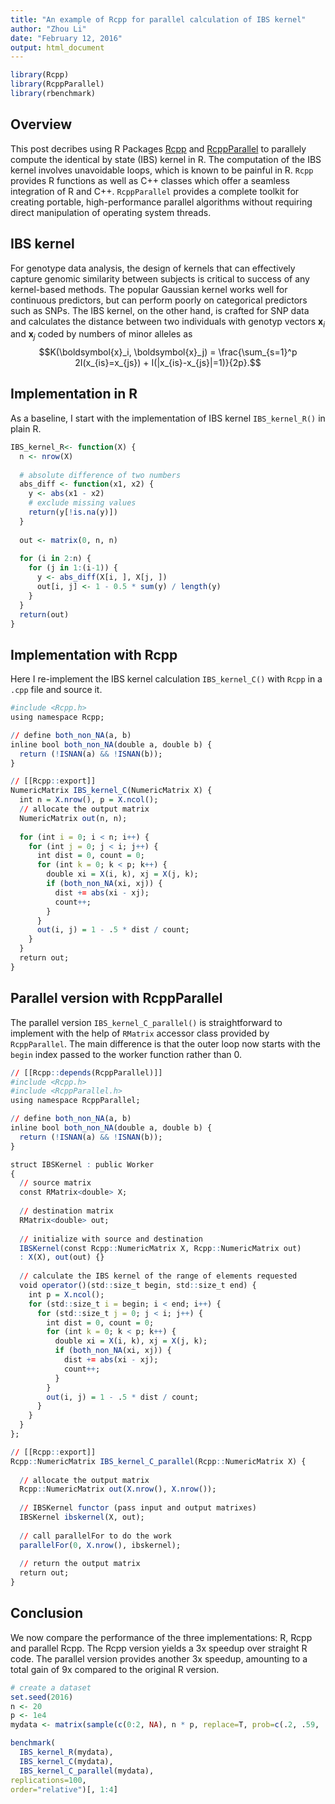 ```yaml
---
title: "An example of Rcpp for parallel calculation of IBS kernel"
author: "Zhou Li"
date: "February 12, 2016"
output: html_document
---
```


```r
library(Rcpp)
library(RcppParallel)
library(rbenchmark)
```

## Overview

This post decribes using R Packages [Rcpp](https://cran.r-project.org/web/packages/Rcpp/index.html) and [RcppParallel](http://rcppcore.github.io/RcppParallel/) to parallely compute the identical by state (IBS) kernel in R. The computation of the IBS kernel involves unavoidable loops, which is known to be painful in R. `Rcpp` provides R functions as well as C++ classes which offer a seamless integration of R and C++. `RcppParallel` provides a complete toolkit for creating portable, high-performance parallel algorithms without requiring direct manipulation of operating system threads.

## IBS kernel

For genotype data analysis, the design of kernels that can effectively capture genomic similarity between subjects is critical to success of any kernel-based methods. The popular Gaussian kernel works well for continuous predictors, but can perform poorly on categorical predictors such as SNPs. The IBS kernel, on the other hand, is crafted for SNP data and calculates the distance between two individuals with genotyp vectors $\boldsymbol{x}_i$ and $\boldsymbol{x}_j$ coded by numbers of minor alleles as
$$K(\boldsymbol{x}_i, \boldsymbol{x}_j) =  \frac{\sum_{s=1}^p 2I(x_{is}=x_{js}) + I(|x_{is}-x_{js}|=1)}{2p}.$$

## Implementation in R

As a baseline, I start with the implementation of IBS kernel `IBS_kernel_R()` in plain R.

```r
IBS_kernel_R<- function(X) {
  n <- nrow(X)
  
  # absolute difference of two numbers
  abs_diff <- function(x1, x2) {
    y <- abs(x1 - x2)
    # exclude missing values
    return(y[!is.na(y)])
  }
  
  out <- matrix(0, n, n)
  
  for (i in 2:n) {
    for (j in 1:(i-1)) {
      y <- abs_diff(X[i, ], X[j, ])
      out[i, j] <- 1 - 0.5 * sum(y) / length(y)
    }
  }
  return(out)
}
```

## Implementation with Rcpp

Here I re-implement the IBS kernel calculation `IBS_kernel_C()` with `Rcpp` in a `.cpp` file and source it.

```r
#include <Rcpp.h>
using namespace Rcpp;

// define both_non_NA(a, b)
inline bool both_non_NA(double a, double b) {
  return (!ISNAN(a) && !ISNAN(b));
}

// [[Rcpp::export]]
NumericMatrix IBS_kernel_C(NumericMatrix X) {
  int n = X.nrow(), p = X.ncol();
  // allocate the output matrix
  NumericMatrix out(n, n);
  
  for (int i = 0; i < n; i++) {
    for (int j = 0; j < i; j++) {
      int dist = 0, count = 0;
      for (int k = 0; k < p; k++) {
        double xi = X(i, k), xj = X(j, k);
        if (both_non_NA(xi, xj)) {
          dist += abs(xi - xj);
          count++;
        }
      }
      out(i, j) = 1 - .5 * dist / count;
    }
  }
  return out;
}
```

## Parallel version with RcppParallel

The parallel version `IBS_kernel_C_parallel()` is straightforward to implement with the help of `RMatrix` accessor class provided by `RcppParallel`. The main difference is that the outer loop now starts with the `begin` index passed to the worker function rather than 0.

```r
// [[Rcpp::depends(RcppParallel)]]
#include <Rcpp.h>
#include <RcppParallel.h>
using namespace RcppParallel;

// define both_non_NA(a, b)
inline bool both_non_NA(double a, double b) {
  return (!ISNAN(a) && !ISNAN(b));
}

struct IBSKernel : public Worker
{
  // source matrix
  const RMatrix<double> X;
  
  // destination matrix
  RMatrix<double> out;
  
  // initialize with source and destination
  IBSKernel(const Rcpp::NumericMatrix X, Rcpp::NumericMatrix out) 
  : X(X), out(out) {}
  
  // calculate the IBS kernel of the range of elements requested
  void operator()(std::size_t begin, std::size_t end) {
    int p = X.ncol();
    for (std::size_t i = begin; i < end; i++) {
      for (std::size_t j = 0; j < i; j++) {
        int dist = 0, count = 0;
        for (int k = 0; k < p; k++) {
          double xi = X(i, k), xj = X(j, k);
          if (both_non_NA(xi, xj)) {
            dist += abs(xi - xj);
            count++;
          }
        }
        out(i, j) = 1 - .5 * dist / count;
      }
    }
  }
};

// [[Rcpp::export]]
Rcpp::NumericMatrix IBS_kernel_C_parallel(Rcpp::NumericMatrix X) {
  
  // allocate the output matrix
  Rcpp::NumericMatrix out(X.nrow(), X.nrow());
  
  // IBSKernel functor (pass input and output matrixes)
  IBSKernel ibskernel(X, out);
  
  // call parallelFor to do the work
  parallelFor(0, X.nrow(), ibskernel);
  
  // return the output matrix
  return out;
}
```

## Conclusion

We now compare the performance of the three implementations: R, Rcpp and parallel Rcpp. The Rcpp version yields a 3x speedup over straight R code. The parallel version provides another 3x speedup, amounting to a total gain of 9x compared to the original R version.

```r
# create a dataset
set.seed(2016)
n <- 20
p <- 1e4
mydata <- matrix(sample(c(0:2, NA), n * p, replace=T, prob=c(.2, .59, .2, .01)), n)

benchmark(
  IBS_kernel_R(mydata),
  IBS_kernel_C(mydata),
  IBS_kernel_C_parallel(mydata),
replications=100,
order="relative")[, 1:4]
```

